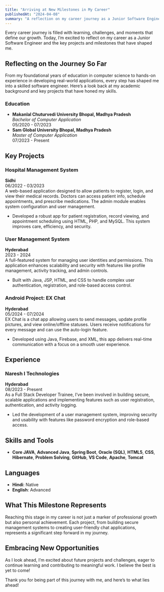 ```yaml
---
title: "Arriving at New Milestones in My Career"
publishedAt: "2024-04-08"
summary: "A reflection on my career journey as a Junior Software Engineer, highlighting key projects, challenges, and new milestones."
---
```


Every career journey is filled with learning, challenges, and moments that define our growth. Today, I’m excited to reflect on my career as a Junior Software Engineer and the key projects and milestones that have shaped me.

## Reflecting on the Journey So Far

From my foundational years of education in computer science to hands-on experience in developing real-world applications, every step has shaped me into a skilled software engineer. Here’s a look back at my academic background and key projects that have honed my skills.

### Education
- **Makanlal Chuturvedi University Bhopal, Madhya Pradesh**  
  *Bachelor of Computer Application*  
  05/2020 - 07/2023
- **Sam Global University Bhopal, Madhya Pradesh**  
  *Master of Computer Application*  
  07/2023 - Present

## Key Projects

### Hospital Management System  
**Sidhi**  
06/2022 - 03/2023  
A web-based application designed to allow patients to register, login, and view their medical records. Doctors can access patient info, schedule appointments, and prescribe medications. The admin module enables system configuration and user management.

- Developed a robust app for patient registration, record viewing, and appointment scheduling using HTML, PHP, and MySQL. This system improves care, efficiency, and security.

### User Management System  
**Hyderabad**  
2023 - 2024  
A full-featured system for managing user identities and permissions. This application enhances scalability and security with features like profile management, activity tracking, and admin controls.

- Built with Java, JSP, HTML, and CSS to handle complex user authentication, registration, and role-based access control.

### Android Project: EX Chat  
**Hyderabad**  
05/2024 - 07/2024  
EX Chat is a chat app allowing users to send messages, update profile pictures, and view online/offline statuses. Users receive notifications for every message and can use the auto-login feature.

- Developed using Java, Firebase, and XML, this app delivers real-time communication with a focus on a smooth user experience.

## Experience

### Naresh I Technologies  
**Hyderabad**  
08/2023 - Present  
As a Full Stack Developer Trainee, I’ve been involved in building secure, scalable applications and implementing features such as user registration, authentication, and activity logging.

- Led the development of a user management system, improving security and usability with features like password encryption and role-based access.

## Skills and Tools
- **Core JAVA**, **Advanced Java**, **Spring Boot**, **Oracle (SQL)**, **HTML5**, **CSS**, **Hibernate**, **Problem Solving**, **GitHub**, **VS Code**, **Apache**, **Tomcat**

## Languages
- **Hindi**: Native  
- **English**: Advanced

## What This Milestone Represents

Reaching this stage in my career is not just a marker of professional growth but also personal achievement. Each project, from building secure management systems to creating user-friendly chat applications, represents a significant step forward in my journey.

## Embracing New Opportunities

As I look ahead, I’m excited about future projects and challenges, eager to continue learning and contributing to meaningful work. I believe the best is yet to come!

Thank you for being part of this journey with me, and here’s to what lies ahead!
